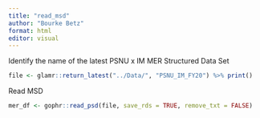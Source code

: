 ```yaml
---
title: "read_msd"
author: "Bourke Betz"
format: html
editor: visual
---
```




Identify the name of the latest PSNU x IM MER Structured Data Set

```r

file <- glamr::return_latest("../Data/", "PSNU_IM_FY20") %>% print()

```

Read MSD

```r
mer_df <- gophr::read_psd(file, save_rds = TRUE, remove_txt = FALSE)
```
